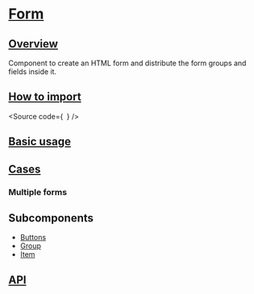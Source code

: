 

<Meta of={Stories} />

# [Form](#form)

## [Overview](#overview)

Component to create an HTML form and distribute the form groups and fields inside it.

## [How to import](#how-to-import)

<Source
  code={`
`}
/>

## [Basic usage](#basic-usage)

<Canvas of={Stories.Base} />

## [Cases](#cases)

### Multiple forms

<Canvas of={CaseStories.MultipleForms} />

## Subcomponents

- [Buttons](?path=/story/components-core-form-form-subcomponents--docs#buttons)
- [Group](?path=/story/components-core-form-form-subcomponents--docs#group)
- [Item](?path=/story/components-core-form-form-subcomponents--docs#item)

## [API](#api)

<ArgTypes of={Stories} />
